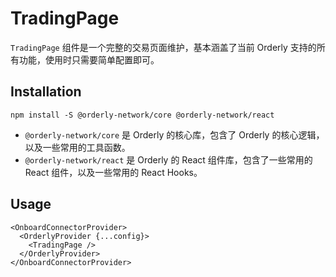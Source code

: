 

# TradingPage

`TradingPage` 组件是一个完整的交易页面维护，基本涵盖了当前 Orderly 支持的所有功能，使用时只需要简单配置即可。

## Installation

```
npm install -S @orderly-network/core @orderly-network/react
```

- `@orderly-network/core` 是 Orderly 的核心库，包含了 Orderly 的核心逻辑，以及一些常用的工具函数。
- `@orderly-network/react` 是 Orderly 的 React 组件库，包含了一些常用的 React 组件，以及一些常用的 React Hooks。

## Usage

```tsx
<OnboardConnectorProvider>
  <OrderlyProvider {...config}>
    <TradingPage />
  </OrderlyProvider>
</OnboardConnectorProvider>
```
